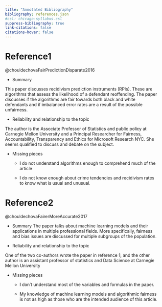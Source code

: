 ```yaml
---
title: "Annotated Bibliography"
bibliography: references.json
#csl: chicago-syllabus.csl
suppress-bibliography: true
link-citations: false
citations-hover: false
---
```


# Reference1

@chouldechovaFairPredictionDisparate2016

-   Summary

This paper discusses recidivism prediction instruments (RPIs). These are algorithms that assess the likelihood of a defendant reoffending. The paper discusses if the algorithms are fair towards both black and white defendants and if imbalanced error rates are a result of the possible unfairness. 

-   Reliability and relationship to the topic

The author is the Associate Professor of Statistics and public policy at Carnegie Mellon University and a Principal Researcher for Fairness, Accountability, Transparency and Ethics for Microsoft Research NYC. She seems qualified to discuss and debate on the subject.

-   Missing pieces

    -   I do not understand algorithms enough to comprehend much of the article 

    -   I do not know enough about crime tendencies and recidivism rates to know what is usual and unusual.

# Reference2

@chouldechovaFairerMoreAccurate2017

-   Summary
The paper talks about machine learning models and their applications in multiple professional fields. More specifically, fairness and bias issues are discussed for multiple subgroups of the population.

-   Reliability and relationship to the topic

One of the two co-authors wrote the paper in reference 1, and the other author is an assistant professor of statistics and Data Science at Carnegie Mellon University

-   Missing pieces

    -   I don't understand most of the variables and formulas in the paper.

    -   My knowledge of machine learning models and algorithmic fairness is not as high as those who are the intended audience of this article.
